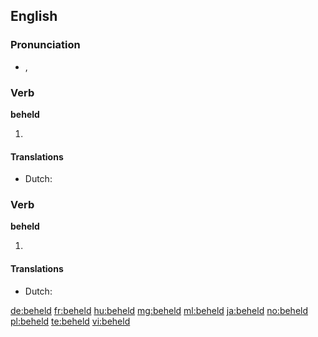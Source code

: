 ==English==

===Pronunciation===
* {{IPA|/bɪˈhɛld/}}, {{SAMPA|/bI"hEld/}}

===Verb===
'''beheld'''

# {{simple past of|behold}}

====Translations====
{{trans-top|simple past of "behold"}}
* Dutch: {{t-|nl|aanschouwde}}
{{trans-mid}}
{{trans-bottom}}

===Verb===
'''beheld'''

# {{past participle of|behold}}

====Translations====
{{trans-top|past participle of "behold"}}
* Dutch: {{t-|nl|aanschouwd}}
{{trans-mid}}
{{trans-bottom}}

[[de:beheld]]
[[fr:beheld]]
[[hu:beheld]]
[[mg:beheld]]
[[ml:beheld]]
[[ja:beheld]]
[[no:beheld]]
[[pl:beheld]]
[[te:beheld]]
[[vi:beheld]]